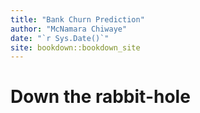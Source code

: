 ```yaml
--- 
title: "Bank Churn Prediction"
author: "McNamara Chiwaye"
date: "`r Sys.Date()`"
site: bookdown::bookdown_site
---
```


# Down the rabbit-hole

